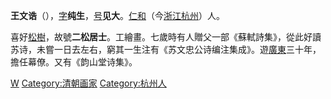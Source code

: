 {{unreferenced|time=2011-12-03T07:01:28+00:00}}
'''王文诰'''（{{bd|?||?|}}），[[表字|字]]'''纯生'''，[[号|号]]'''见大'''。[[仁和县|仁和]]（今[[浙江|浙江]][[杭州|杭州]]）人。

喜好[[松樹|松樹]]，故號'''二松居士'''。工繪畫。七歲時有人贈父一部《蘇軾詩集》，從此好讀苏诗，未嘗一日去左右，窮其一生注有《苏文忠公诗编注集成》。遊[[廣東|廣東]]三十年，擔任幕僚。又有《韵山堂诗集》。 

[[Category:清朝畫家|W]]
[[Category:清朝画家|Category:清朝画家]]
[[Category:杭州人|Category:杭州人]]
